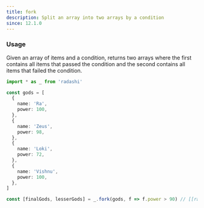 ```yaml
---
title: fork
description: Split an array into two arrays by a condition
since: 12.1.0
---
```


### Usage

Given an array of items and a condition, returns two arrays where the first contains all items that passed the condition and the second contains all items that failed the condition.

```ts twoslash
import * as _ from 'radashi'

const gods = [
  {
    name: 'Ra',
    power: 100,
  },
  {
    name: 'Zeus',
    power: 98,
  },
  {
    name: 'Loki',
    power: 72,
  },
  {
    name: 'Vishnu',
    power: 100,
  },
]

const [finalGods, lesserGods] = _.fork(gods, f => f.power > 90) // [[ra, vishnu, zeus], [loki]]
```
